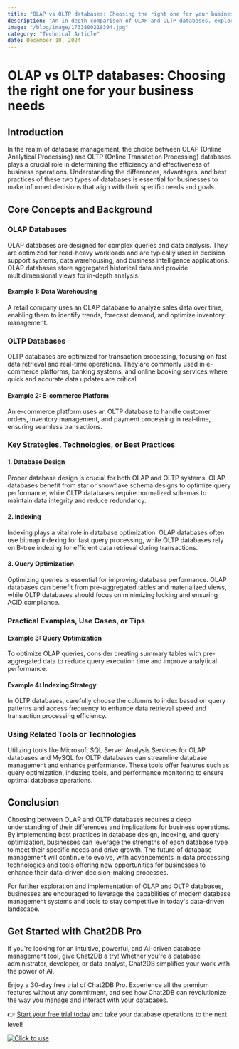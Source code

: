 ```yaml
---
title: "OLAP vs OLTP databases: Choosing the right one for your business needs"
description: "An in-depth comparison of OLAP and OLTP databases, exploring their differences, use cases, and best practices for businesses."
image: "/blog/image/1733800218394.jpg"
category: "Technical Article"
date: December 10, 2024
---
```


# OLAP vs OLTP databases: Choosing the right one for your business needs

## Introduction

In the realm of database management, the choice between OLAP (Online Analytical Processing) and OLTP (Online Transaction Processing) databases plays a crucial role in determining the efficiency and effectiveness of business operations. Understanding the differences, advantages, and best practices of these two types of databases is essential for businesses to make informed decisions that align with their specific needs and goals.

## Core Concepts and Background

### OLAP Databases

OLAP databases are designed for complex queries and data analysis. They are optimized for read-heavy workloads and are typically used in decision support systems, data warehousing, and business intelligence applications. OLAP databases store aggregated historical data and provide multidimensional views for in-depth analysis.

#### Example 1: Data Warehousing

A retail company uses an OLAP database to analyze sales data over time, enabling them to identify trends, forecast demand, and optimize inventory management.

### OLTP Databases

OLTP databases are optimized for transaction processing, focusing on fast data retrieval and real-time operations. They are commonly used in e-commerce platforms, banking systems, and online booking services where quick and accurate data updates are critical.

#### Example 2: E-commerce Platform

An e-commerce platform uses an OLTP database to handle customer orders, inventory management, and payment processing in real-time, ensuring seamless transactions.

### Key Strategies, Technologies, or Best Practices

#### 1. Database Design

Proper database design is crucial for both OLAP and OLTP systems. OLAP databases benefit from star or snowflake schema designs to optimize query performance, while OLTP databases require normalized schemas to maintain data integrity and reduce redundancy.

#### 2. Indexing

Indexing plays a vital role in database optimization. OLAP databases often use bitmap indexing for fast query processing, while OLTP databases rely on B-tree indexing for efficient data retrieval during transactions.

#### 3. Query Optimization

Optimizing queries is essential for improving database performance. OLAP databases can benefit from pre-aggregated tables and materialized views, while OLTP databases should focus on minimizing locking and ensuring ACID compliance.

### Practical Examples, Use Cases, or Tips

#### Example 3: Query Optimization

To optimize OLAP queries, consider creating summary tables with pre-aggregated data to reduce query execution time and improve analytical performance.

#### Example 4: Indexing Strategy

In OLTP databases, carefully choose the columns to index based on query patterns and access frequency to enhance data retrieval speed and transaction processing efficiency.

### Using Related Tools or Technologies

Utilizing tools like Microsoft SQL Server Analysis Services for OLAP databases and MySQL for OLTP databases can streamline database management and enhance performance. These tools offer features such as query optimization, indexing tools, and performance monitoring to ensure optimal database operations.

## Conclusion

Choosing between OLAP and OLTP databases requires a deep understanding of their differences and implications for business operations. By implementing best practices in database design, indexing, and query optimization, businesses can leverage the strengths of each database type to meet their specific needs and drive growth. The future of database management will continue to evolve, with advancements in data processing technologies and tools offering new opportunities for businesses to enhance their data-driven decision-making processes.

For further exploration and implementation of OLAP and OLTP databases, businesses are encouraged to leverage the capabilities of modern database management systems and tools to stay competitive in today's data-driven landscape.

## Get Started with Chat2DB Pro

If you're looking for an intuitive, powerful, and AI-driven database management tool, give Chat2DB a try! Whether you're a database administrator, developer, or data analyst, Chat2DB simplifies your work with the power of AI.

Enjoy a 30-day free trial of Chat2DB Pro. Experience all the premium features without any commitment, and see how Chat2DB can revolutionize the way you manage and interact with your databases.

👉 [Start your free trial today](https://chat2db.ai/pricing) and take your database operations to the next level!


[![Click to use](/image/blog/bg/chat2db.jpg)](https://chat2db.ai/)
